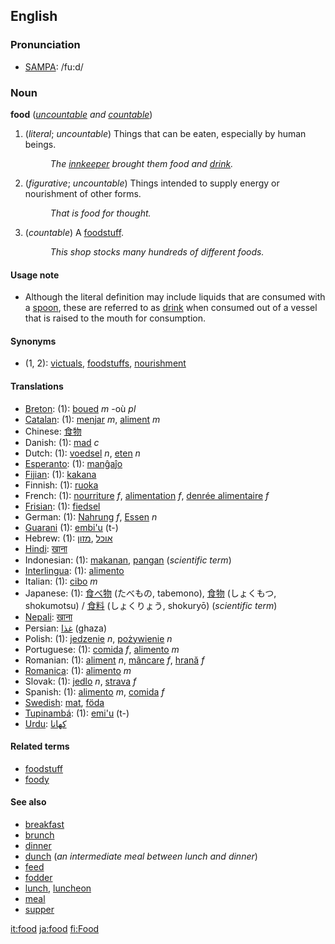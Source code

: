 ==English==
=== Pronunciation ===
*[[w:SAMPA|SAMPA]]: /fu:d/

===Noun===
'''food''' (''[[uncountable]] and [[countable]]'')

#(''literal''; ''uncountable'') Things that can be eaten, especially by human beings.
#:''The [[innkeeper]] brought them food and [[drink]].''
#(''figurative''; ''uncountable'') Things intended to supply energy or nourishment of other forms.
#:''That is food for thought.''
#(''countable'') A [[foodstuff]].
#:''This shop stocks many hundreds of different foods.''

====Usage note====
*Although the literal definition may include liquids that are consumed with a [[spoon]], these are referred to as [[drink]] when consumed out of a vessel that is raised to the mouth for consumption.

====Synonyms====
*(1, 2): [[victuals]], [[foodstuff]]s, [[nourishment]]

====Translations====
*[[Breton]]: (1): [[boued]] ''m'' -où ''pl''
*[[Catalan]]: (1): [[menjar]] ''m'', [[aliment]] ''m''
*Chinese: [[食物]]
*Danish: (1): [[mad#Danish|mad]] ''c''
*Dutch: (1): [[voedsel]] ''n'', [[eten]] ''n''
*[[Esperanto]]: (1): [[manĝaĵo]]
*[[Fijian]]: (1): [[kakana]]
*Finnish: (1): [[ruoka]]
*French: (1): [[nourriture]] ''f'', [[alimentation]] ''f'', [[denrée alimentaire]] ''f''
*[[Frisian]]: (1): [[fiedsel]]
*German: (1): [[Nahrung]] ''f'', [[Essen]] ''n''
*[[Guarani]] (1): [[embi'u]] (t-)
*Hebrew: (1): [[אוכל]] ,[[מזון]]
*[[Hindi]]: [[खाना]]
*Indonesian: (1): [[makan|makanan]], [[pangan]] (''scientific term'')
*[[Interlingua]]: (1): [[alimento#Interlingua|alimento]]
*Italian: (1): [[cibo]] ''m''
*Japanese: (1): [[食べ物]] (たべもの, tabemono), [[食物]] (しょくもつ, shokumotsu) / [[食料]] (しょくりょう, shokuryō) (''scientific term'')
*[[Nepali]]: [[खाना]]
*Persian: [[غذا]] (ghaza)
*Polish: (1): [[jedzenie]] ''n'', [[pożywienie]] ''n''
*Portuguese: (1): [[comida#Portuguese|comida]] ''f'', [[alimento#Portuguese|alimento]] ''m''
*Romanian: (1): [[aliment]] ''n'', [[mâncare]] ''f'', [[hrană]] ''f''
*[[Romanica]]: (1): [[alimento#Romanica|alimento]] ''m''
*Slovak: (1): [[jedlo]] ''n'', [[strava]] ''f''
*Spanish: (1): [[alimento#Spanish|alimento]] ''m'', [[comida#Spanish|comida]] ''f''
*[[Swedish]]: [[mat]], [[föda]]
*[[Tupinambá]]: (1): [[emi'u]] (t-)
*[[Urdu]]: [[کھانا]]

====Related terms====
*[[foodstuff]]
*[[foody]]

====See also====
*[[breakfast]]
*[[brunch]]
*[[dinner]]
*[[dunch]] (''an intermediate meal between lunch and dinner'')
*[[feed]]
*[[fodder]]
*[[lunch]], [[luncheon]]
*[[meal]]
*[[supper]]

[[it:food]]
[[ja:food]]
[[fi:Food]]